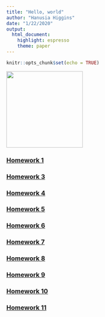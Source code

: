 ```yaml
---
title: "Hello, world"
author: "Hanusia Higgins"
date: "1/22/2020"
output: 
  html_document: 
    highlight: espresso
    theme: paper
---
```


```r
knitr::opts_chunk$set(echo = TRUE)
```


<img src="itme.jpg" width="200" height="200" />



### [Homework 1](https://hanusia.github.io/HigginsBio381/Homework_01)

### [Homework 3](https://hanusia.github.io/HigginsBio381/Higgins_week3_homework)

### [Homework 4](https://hanusia.github.io/HigginsBio381/Higgins_week4_homework)

### [Homework 5](https://hanusia.github.io/HigginsBio381/Higgins_week5_homework)

### [Homework 6](https://hanusia.github.io/HigginsBio381/Higgins_week6_homework)

### [Homework 7](https://hanusia.github.io/HigginsBio381/Higgins_week7_homework)

### [Homework 8](https://hanusia.github.io/HigginsBio381/Higgins_week8_homework)

### [Homework 9](https://hanusia.github.io/HigginsBio381/Higgins_week9_homework)

### [Homework 10](https://hanusia.github.io/HigginsBio381/Higgins_week10_homework)

### [Homework 11](https://hanusia.github.io/HigginsBio381/Higgins_week11_homework)